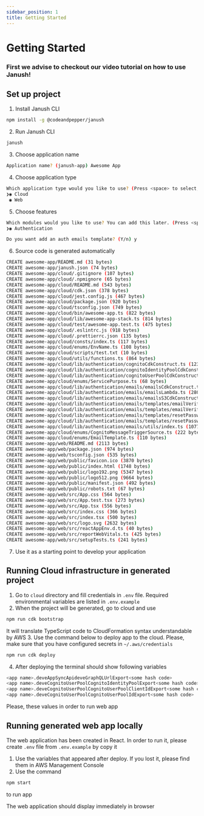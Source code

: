 ```yaml
---
sidebar_position: 1
title: Getting Started
---
```



# Getting Started

### First we advise to checkout our video tutorial on how to use Janush!

 <LiteYouTubeEmbed 
        id="UNJBo8q4I4o"
        title="Janush - video tutorial"
        poster="sddefault"
    />


## Set up project

1. Install Janush CLI
```sh
npm install -g @codeandpepper/janush
```

2. Run Janush CLI
```sh
janush
```

3. Choose application name
```sh
Application name? (janush-app) Awesome App
```

4. Choose application type
```sh
Which application type would you like to use? (Press <space> to select, <a> to toggle all, <i> to invert selection)
❯◉ Cloud
 ◉ Web
```

5. Choose features
```sh
Which modules would you like to use? You can add this later. (Press <space> to select, <a> to toggle all, <i> to invert selection)
❯◉ Authentication

Do you want add an auth emails template? (Y/n) y
```

6. Source code is generated automatically
```sh
CREATE awesome-app/README.md (31 bytes)
CREATE awesome-app/janush.json (74 bytes)
CREATE awesome-app/cloud/.gitignore (107 bytes)
CREATE awesome-app/cloud/.npmignore (65 bytes)
CREATE awesome-app/cloud/README.md (543 bytes)
CREATE awesome-app/cloud/cdk.json (378 bytes)
CREATE awesome-app/cloud/jest.config.js (467 bytes)
CREATE awesome-app/cloud/package.json (920 bytes)
CREATE awesome-app/cloud/tsconfig.json (749 bytes)
CREATE awesome-app/cloud/bin/awesome-app.ts (822 bytes)
CREATE awesome-app/cloud/lib/awesome-app-stack.ts (814 bytes)
CREATE awesome-app/cloud/test/awesome-app.test.ts (475 bytes)
CREATE awesome-app/cloud/.eslintrc.js (918 bytes)
CREATE awesome-app/cloud/.prettierrc.json (135 bytes)
CREATE awesome-app/cloud/consts/index.ts (117 bytes)
CREATE awesome-app/cloud/enums/EnvName.ts (108 bytes)
CREATE awesome-app/cloud/scripts/test.txt (10 bytes)
CREATE awesome-app/cloud/utils/functions.ts (864 bytes)
CREATE awesome-app/cloud/lib/authentication/cognitoCdkConstruct.ts (1237 bytes)
CREATE awesome-app/cloud/lib/authentication/cognitoIdentityPoolCdkConstruct.ts (3275 bytes)
CREATE awesome-app/cloud/lib/authentication/cognitoUserPoolCdkConstruct.ts (1846 bytes)
CREATE awesome-app/cloud/enums/ServicePurpose.ts (68 bytes)
CREATE awesome-app/cloud/lib/authentication/emails/emailsCdkConstruct.ts (1889 bytes)
CREATE awesome-app/cloud/lib/authentication/emails/emailsLambda.ts (2802 bytes)
CREATE awesome-app/cloud/lib/authentication/emails/emailsS3CdkConstruct.ts (953 bytes)
CREATE awesome-app/cloud/lib/authentication/emails/templates/emailVerification.html (7965 bytes)
CREATE awesome-app/cloud/lib/authentication/emails/templates/emailVerification.mjml (2228 bytes)
CREATE awesome-app/cloud/lib/authentication/emails/templates/resetPassword.html (7978 bytes)
CREATE awesome-app/cloud/lib/authentication/emails/templates/resetPassword.mjml (2243 bytes)
CREATE awesome-app/cloud/lib/authentication/emails/utils/index.ts (1077 bytes)
CREATE awesome-app/cloud/enums/CognitoMessageTriggerSource.ts (222 bytes)
CREATE awesome-app/cloud/enums/EmailTemplate.ts (110 bytes)
CREATE awesome-app/web/README.md (2113 bytes)
CREATE awesome-app/web/package.json (974 bytes)
CREATE awesome-app/web/tsconfig.json (535 bytes)
CREATE awesome-app/web/public/favicon.ico (3870 bytes)
CREATE awesome-app/web/public/index.html (1748 bytes)
CREATE awesome-app/web/public/logo192.png (5347 bytes)
CREATE awesome-app/web/public/logo512.png (9664 bytes)
CREATE awesome-app/web/public/manifest.json (492 bytes)
CREATE awesome-app/web/public/robots.txt (67 bytes)
CREATE awesome-app/web/src/App.css (564 bytes)
CREATE awesome-app/web/src/App.test.tsx (273 bytes)
CREATE awesome-app/web/src/App.tsx (556 bytes)
CREATE awesome-app/web/src/index.css (366 bytes)
CREATE awesome-app/web/src/index.tsx (500 bytes)
CREATE awesome-app/web/src/logo.svg (2632 bytes)
CREATE awesome-app/web/src/reactAppEnv.d.ts (40 bytes)
CREATE awesome-app/web/src/reportWebVitals.ts (425 bytes)
CREATE awesome-app/web/src/setupTests.ts (241 bytes)
```

7. Use it as a starting point to develop your application

## Running Cloud infrastructure in generated project

1. Go to `cloud` directory and fill credentials in `.env` file.
 Required environmental variables are listed in
`.env.example`
2. When the project will be generated, go to cloud and use
```bash
npm run cdk bootstrap
```
It will translate TypeScript code to CloudFormation syntax understandable by AWS
3. Use the command below to deploy app to the cloud. Please, make sure that
you have configured secrets in `~/.aws/credentials`
```bash
npm run cdk deploy
```
4. After deploying the terminal should show following variables
```bash
<app name>.deveAppSyncApideveGraphQLUrlExport<some hash code>
<app name>.deveCognitoUserPoolCognitoIdentityPoolExport<some hash code>
<app name>.deveCognitoUserPoolCognitoUserPoolClientIdExport<some hash code>
<app name>.deveCognitoUserPoolCognitoUserPoolIdExport<some hash code>
```

Please, these values in order to run web app

## Running generated web app locally

The web application has been created in React. In order to run it, please create
`.env` file from `.env.example` by copy it

1. Use the variables that appeared after deploy. If you lost it, please
find them in AWS Management Console
2. Use the command
```bash
npm start
```
to run app

The web application should display immediately in browser